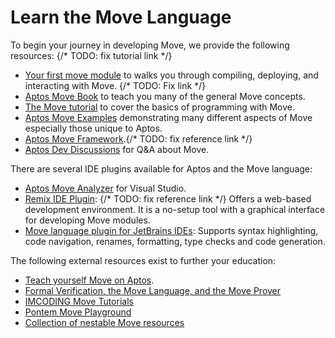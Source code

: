 
# Learn the Move Language

To begin your journey in developing Move, we provide the following resources:
{/* TODO: fix tutorial link */}
- [Your first move module](../tutorials/first-move-module.md) to walks you through compiling, deploying, and interacting with Move. {/* TODO: Fix link */}
- [Aptos Move Book](./move/book.mdx) to teach you many of the general Move concepts.
- [The Move tutorial](https://github.com/aptos-labs/aptos-core/tree/main/aptos-move/move-examples/move-tutorial) to cover the basics of programming with Move.
- [Aptos Move Examples](https://github.com/aptos-labs/aptos-core/tree/main/aptos-move/move-examples) demonstrating many different aspects of Move especially those unique to Aptos.
- [Aptos Move Framework](../reference/move.md).{/* TODO: fix reference link */}
- [Aptos Dev Discussions](https://github.com/aptos-labs/aptos-developer-discussions/discussions) for Q&A about Move.

There are several IDE plugins available for Aptos and the Move language:

- [Aptos Move Analyzer](https://marketplace.visualstudio.com/items?itemName=MoveBit.aptos-move-analyzer) for Visual Studio.
- [Remix IDE Plugin](../community/contributions/remix-ide-plugin.md): {/* TODO: fix reference link */} Offers a web-based development environment. It is a no-setup tool with a graphical interface for developing Move modules.
- [Move language plugin for JetBrains IDEs](https://plugins.jetbrains.com/plugin/14721-move-language): Supports syntax highlighting, code navigation, renames, formatting, type checks and code generation.

The following external resources exist to further your education:

- [Teach yourself Move on Aptos](https://github.com/econia-labs/teach-yourself-move).
- [Formal Verification, the Move Language, and the Move Prover](https://www.certik.com/resources/blog/2wSOZ3mC55AB6CYol6Q2rP-formal-verification-the-move-language-and-the-move-prover)
- [IMCODING Move Tutorials](https://www.imcoding.online/tutorials?tag=Aptos)
- [Pontem Move Playground](https://playground.pontem.network/)
- [Collection of nestable Move resources](https://github.com/taoheorg/taohe)
